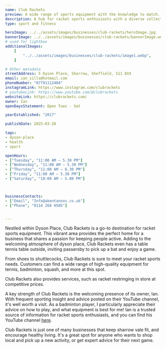 ```yaml
---
name: Club Rackets
preview: A wide range of sports equipment with the knowledge to match.
description: A hub for racket sports enthusiasts with a diverse collection of equipment.
type: sport and fitness

heroImage: ../../assets/images/businesses/club-rackets/heroImage.jpg
bannerImage: ../../assets/images/businesses/club-rackets/bannerImage.webp
# used for lightbox
additionalImages:
    [
        "../../assets/images/businesses/club-rackets/image1.webp",
    ]

# Other metadata
streetAddress: 5 Dyson Place, Sharrow, Sheffield, S11 8XX
email: ian_sills@hotmail.com
phoneNumber: "07791112404"
instagramLink: https://www.instagram.com/clubrackets
# youtubeLink: https://www.youtube.com/@clubrackets
websiteLink: https://clubrackets.com/
owner: Ian
openDaysStatement: Open Tues - Sat

yearEstablished: "2017"

publishDate: 2025-03-20

tags:
- dyson-place
- health
- sport

openHours:
- ["Tuesday", "11:00 AM — 5.30 PM"]
- ["Wednesday", "11:00 AM — 5.30 PM"]
- ["Thursday", "11:00 AM — 6.30 PM"]
- ["Friday", "11:00 AM — 5.30 PM"]
- ["Saturday", "10:00 AM — 5.00 PM"]



businessContacts:
- ["Email", "Info@akentannos.co.uk"]
- ["Phone", "0114 268 0505"]


---
```


Nestled within Dyson Place, Club Rackets is a go-to destination for racket sports equipment. This vibrant area provides the perfect home for 
a business that shares a passion for keeping people active. Adding to the welcoming atmosphere of dyson place, Club Rackets even has a table 
tennis table outside, inviting passersby to pick up a bat and enjoy a game.

From shoes to shuttlecocks, Club Rackets is sure to meet your racket sports needs. Customers can find a wide range of high-quality equipment 
for tennis, badminton, squash, and more at this spot. 

Club Rackets also provides services, such as racket restringing in store at competitive prices.

A key strength of Club Rackets is the welcoming presence of its owner, Ian. With frequent sporting insight and advice posted on their YouTube channel,
it's well worth a visit. As a badminton player, I particularly appreciate their advice on how to play, and what equipment is best for me!
Ian is a trusted source of information for racket sports enthusiasts, and you can find his YouTube channel [here](https://www.youtube.com/@ClubRackets).

Club Rackets is just one of many businesses that keep sharrow vale fit, and encourage healthy living. It's a great spot for anyone who wants to shop 
local and pick up a new activity, or get expert advice for their next game.

